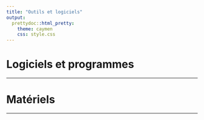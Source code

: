 ```yaml
---
title: "Outils et logiciels"
output:
  prettydoc::html_pretty:
    theme: caymen
    css: style.css
---
```


# Logiciels et programmes

***

# Matériels

***
